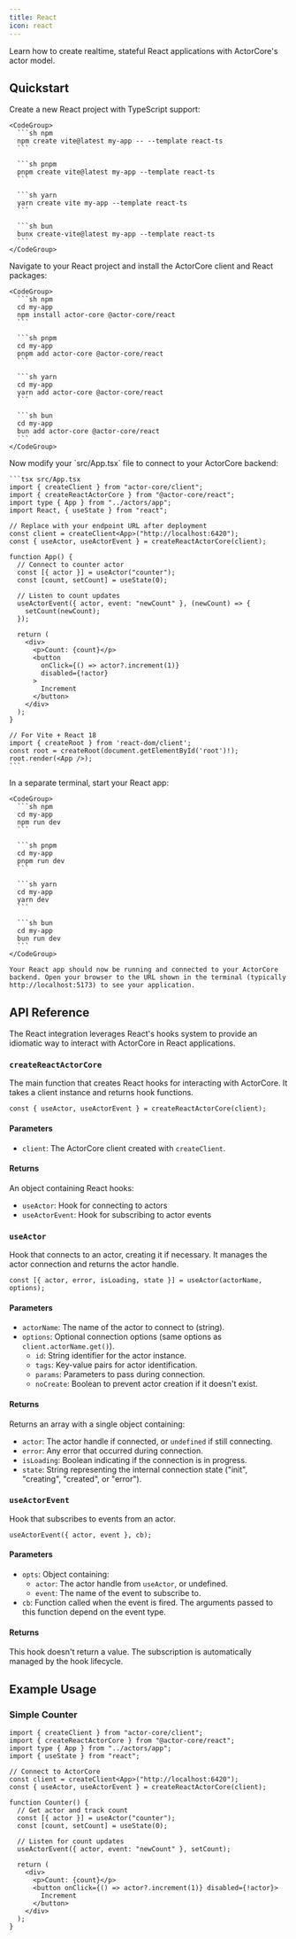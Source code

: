 ```yaml
---
title: React
icon: react
---
```



Learn how to create realtime, stateful React applications with ActorCore's actor model.

<MvpWarning />

## Quickstart

<Steps>
  <Step title="Create a new React project">
    Create a new React project with TypeScript support:
    
    <CodeGroup>
      ```sh npm
      npm create vite@latest my-app -- --template react-ts
      ```
      
      ```sh pnpm
      pnpm create vite@latest my-app --template react-ts
      ```
      
      ```sh yarn
      yarn create vite my-app --template react-ts
      ```
      
      ```sh bun
      bunx create-vite@latest my-app --template react-ts
      ```
    </CodeGroup>
  </Step>

  <Step title="Install ActorCore packages">
    Navigate to your React project and install the ActorCore client and React packages:
    
    <CodeGroup>
      ```sh npm
      cd my-app
      npm install actor-core @actor-core/react
      ```
      
      ```sh pnpm
      cd my-app
      pnpm add actor-core @actor-core/react
      ```
      
      ```sh yarn
      cd my-app
      yarn add actor-core @actor-core/react
      ```
      
      ```sh bun
      cd my-app
      bun add actor-core @actor-core/react
      ```
    </CodeGroup>
  </Step>

  <StepDefineActor />

  <Step title="Build your React frontend">
    Now modify your `src/App.tsx` file to connect to your ActorCore backend:
      
    ```tsx src/App.tsx
    import { createClient } from "actor-core/client";
    import { createReactActorCore } from "@actor-core/react";
    import type { App } from "../actors/app";
    import React, { useState } from "react";

    // Replace with your endpoint URL after deployment
    const client = createClient<App>("http://localhost:6420");
    const { useActor, useActorEvent } = createReactActorCore(client);

    function App() {
      // Connect to counter actor
      const [{ actor }] = useActor("counter");
      const [count, setCount] = useState(0);
      
      // Listen to count updates
      useActorEvent({ actor, event: "newCount" }, (newCount) => {
        setCount(newCount);
      });

      return (
        <div>
          <p>Count: {count}</p>
          <button 
            onClick={() => actor?.increment(1)}
            disabled={!actor}
          >
            Increment
          </button>
        </div>
      );
    }

    // For Vite + React 18
    import { createRoot } from 'react-dom/client';
    const root = createRoot(document.getElementById('root')!);
    root.render(<App />);
    ```
  </Step>

  <StepRunStudio />

  <Step title="Start your React app">
    In a separate terminal, start your React app:
    
    <CodeGroup>
      ```sh npm
      cd my-app
      npm run dev
      ```
      
      ```sh pnpm
      cd my-app
      pnpm run dev
      ```
      
      ```sh yarn
      cd my-app
      yarn dev
      ```
      
      ```sh bun
      cd my-app
      bun run dev
      ```
    </CodeGroup>
    
    Your React app should now be running and connected to your ActorCore backend. Open your browser to the URL shown in the terminal (typically http://localhost:5173) to see your application.
  </Step>
  <StepDeploy />
</Steps>

## API Reference

The React integration leverages React's hooks system to provide an idiomatic way to interact with ActorCore in React applications.

### `createReactActorCore`

The main function that creates React hooks for interacting with ActorCore. It takes a client instance and returns hook functions.

```tsx
const { useActor, useActorEvent } = createReactActorCore(client);
```

#### Parameters

- `client`: The ActorCore client created with `createClient`.

#### Returns

An object containing React hooks:
- `useActor`: Hook for connecting to actors
- `useActorEvent`: Hook for subscribing to actor events

### `useActor`

Hook that connects to an actor, creating it if necessary. It manages the actor connection and returns the actor handle.

```tsx
const [{ actor, error, isLoading, state }] = useActor(actorName, options);
```

#### Parameters

- `actorName`: The name of the actor to connect to (string).
- `options`: Optional connection options (same options as `client.actorName.get()`).
  - `id`: String identifier for the actor instance.
  - `tags`: Key-value pairs for actor identification.
  - `params`: Parameters to pass during connection.
  - `noCreate`: Boolean to prevent actor creation if it doesn't exist.

#### Returns

Returns an array with a single object containing:
- `actor`: The actor handle if connected, or `undefined` if still connecting.
- `error`: Any error that occurred during connection.
- `isLoading`: Boolean indicating if the connection is in progress.
- `state`: String representing the internal connection state ("init", "creating", "created", or "error").

### `useActorEvent`

Hook that subscribes to events from an actor.

```tsx
useActorEvent({ actor, event }, cb);
```

#### Parameters

- `opts`: Object containing:
  - `actor`: The actor handle from `useActor`, or undefined.
  - `event`: The name of the event to subscribe to.
- `cb`: Function called when the event is fired. The arguments passed to this function depend on the event type.

#### Returns

This hook doesn't return a value. The subscription is automatically managed by the hook lifecycle.

## Example Usage

### Simple Counter

```tsx
import { createClient } from "actor-core/client";
import { createReactActorCore } from "@actor-core/react";
import type { App } from "../actors/app";
import { useState } from "react";

// Connect to ActorCore
const client = createClient<App>("http://localhost:6420");
const { useActor, useActorEvent } = createReactActorCore(client);

function Counter() {
  // Get actor and track count
  const [{ actor }] = useActor("counter");
  const [count, setCount] = useState(0);
  
  // Listen for count updates
  useActorEvent({ actor, event: "newCount" }, setCount);
  
  return (
    <div>
      <p>Count: {count}</p>
      <button onClick={() => actor?.increment(1)} disabled={!actor}>
        Increment
      </button>
    </div>
  );
}
```

<SetupNextSteps />